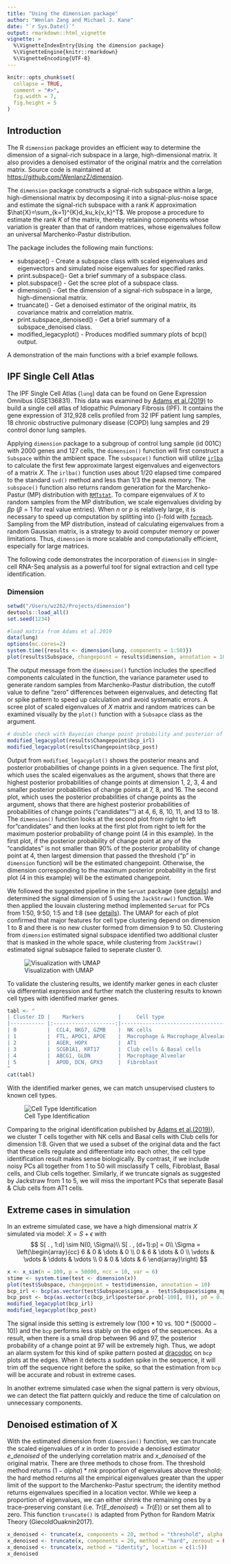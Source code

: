 ```yaml
---
title: "Using the dimension package"
author: "Wenlan Zang and Michael J. Kane"
date: "`r Sys.Date()`"
output: rmarkdown::html_vignette
vignette: >
  %\VignetteIndexEntry{Using the dimension package}
  %\VignetteEngine{knitr::rmarkdown}
  %\VignetteEncoding{UTF-8}
---
```


```r
knitr::opts_chunk$set(
  collapse = TRUE,
  comment = "#>",
  fig.width = 7, 
  fig.height = 5
)
```

## Introduction

The R `dimension` package provides an efficient way to determine the dimension of a signal-rich subspace in a large, high-dimensional matrix. It also provides a denoised estimator of the original matrix and the correlation matrix. Source code is maintained at [https://github.com/WenlanzZ/dimension](https://github.com/WenlanzZ/dimension).

The `dimension` package constructs a signal-rich subspace within a large, high-dimensional matrix by decomposing it into a signal-plus-noise space and estimate the signal-rich subspace with a rank $K$ approximation $\hat{X}=\sum_{k=1}^{K}d_ku_k{v_k}^T$. We propose a procedure to estimate the rank $K$ of the matrix, thereby retaining components whose variation is greater than that of random matrices, whose eigenvalues follow an universal Marchenko-Pastur distribution.

The package includes the following main functions:

- subspace() - Create a subspace class with scaled eigenvalues and eigenvectors and simulated noise eigenvalues for specified ranks.
- print.subspace()- Get a brief summary of a subspace class.
- plot.subspace() - Get the scree plot of a subspace class.
- dimension() - Get the dimension of a signal-rich subspace in a large, high-dimensional matrix.
- truancate() - Get a denoised estimator of the original matrix, its covariance matrix and correlation matrix.
- print.subspace_denoised() - Get a brief summary of a subspace_denoised class.
- modified\_legacyplot() - Produces modified summary plots of bcp() output.

A demonstration of the main functions with a brief example follows.

## IPF Single Cell Atlas

The IPF Single Cell Atlas (`lung`) data can be found on Gene Expression Omnibus (GSE136831). This data was examined by [Adams et  al.(2019)](https://www.biorxiv.org/content/10.1101/759902v1.full.pdf) to build a single cell atlas of Idiopathic Pulmonary Fibrosis (IPF). It contains the gene expression of 312,928 cells profiled from 32 IPF patient lung samples, 18 chronic obstructive pulmonary disease (COPD) lung samples and 29 control donor lung samples.

Applying `dimension` package to a subgroup of control lung sample (id 001C) with 2000 genes and 127 cells, the `dimension()` function will first construct a `Subspace` within the ambient space. The `subspace()` function will utilize [`irlba`](https://cran.r-project.org/web/packages/irlba/index.html) to calculate the first few approximate largest eigenvalues and eigenvectors of a matrix $X$. The `irlba()` function uses about 1/20 elapsed time compared to the standard `svd()` method and less than 1/3 the peak memory. The `subspace()` function also returns random generation for the Marchenko-Pastur (MP) distribution with [`RMTstat`](https://cran.r-project.org/web/packages/RMTstat/index.html). To compare eigenvalues of $X$ to random samples from the MP distribution, we scale eigenvalues dividing by ${\beta p}$ ($\beta = 1$ for real value entries). When $n$ or $p$ is relatively large, it is necessary to speed up computation by splitting into {\tt times}-fold with [`foreach`](https://cran.r-project.org/web/packages/foreach/index.html). Sampling from the MP distribution, instead of calculating eigenvalues from a random Gaussian matrix, is a strategy to avoid computer memory or power limitations. Thus, `dimension` is more scalable and computationally efficient, especially for large matrices.

The following code demonstrates the incorporation of `dimension` in single-cell RNA-Seq analysis  as a powerful tool for signal extraction and cell type identification.

### Dimension

```r
setwd("/Users/wz262/Projects/dimension")
devtools::load_all()
set.seed(1234)

#load matrix from Adams et al.2019
data(lung)
options(mc.cores=2)
system.time({results <- dimension(lung, components = 1:50)})
plot(results$Subspace, changepoint = results$dimension, annotation = 10)
```

The output message from the `dimension()` function includes the specified components calculated in the function, the variance parameter used to generate random samples from Marchenko-Pastur distribution, the cutoff value to define "zero" differences between eigenvalues, and detecting flat or spike pattern to speed up calculation and avoid systematic errors. A scree plot of scaled eigenvalues of $X$ matrix and random matrices can be examined visually by the `plot()` function with a `Subsapce` class as the argument.

```r
# double check with Bayesian change point probability and posterior of change point probability
modified_legacyplot(results$Changepoint$bcp_irl)
modified_legacyplot(results$Changepoint$bcp_post)
```

Output from `modified_legacyplot()` shows the posterior means and posterior probabilities of change points in a given sequence. The first plot, which uses the scaled eigenvalues as the argument, shows that there are highest posterior probabilities of change points at dimension 1, 2, 3, 4 and smaller posterior probabilities of change points at 7, 8, and 16. The second plot, which uses the posterior probabilities of change points as the argument, shows that there are highest posterior probabilities of probabilities of change points ("candidates"") at 4, 6, 8, 10, 11, and 13 to 18. The `dimension()` function looks at the second plot from right to left for "candidates" and then looks at the first plot from right to left for the maximum posterior probability of change point (4 in this example). In the first plot, if the posterior probability of change point at any of the "candidates" is not smaller than 90% of the posterior probability of change point at 4, then largest dimension that passed the threshold ("p" in `dimension` function) will be the estimated changepoint. Otherwise, the dimension corresponding to the maximum posterior probability in the first plot (4 in this example) will be the estimated changepoint.

We followed the suggested pipeline in the `Seruat` package (see [details](https://satijalab.org/seurat/v3.1/pbmc3k_tutorial.html)) and determined the signal dimension of 5 using the `JackStraw()` function. We then applied the louvain clustering method implemented `Seruat` for PCs from 1:50, 9:50, 1:5 and 1:8 (see [details](https://rpubs.com/WenlanzZ/578132)). The UMAP for each of plot confirmed that major features for cell type clustering depend on dimension 1 to 8 and there is no new cluster formed from dimension 9 to 50. Clustering from `dimension` estimated signal subspace identified two additional cluster that is masked in the whole space, while clustering from `JackStraw()` estimated signal subsapce failed to seperate cluster 0. 

![Visualization with UMAP](umap.png)

To validate the clustering results, we identify marker genes in each cluster via differential expression and further match the clustering results to known cell types with identified marker genes.

```r
tabl <- "
| Cluster ID |    Markers           |     Cell type                     |
|----------- |:--------------------:|----------------------------------:|
| 0          |  CCL4, NKG7, GZMB    |  NK cells                         |
| 1          |  FTL, APOC1, APOE    |  Macrophage & Macrophage_Alveolar |
| 2          |  AGER, HOPX          |  AT1                              |
| 3          |  SCGB1A1, KRT17      |  Club cells & Basal cells         |
| 4          |  ABCG1, GLDN         |  Macrophage_Alveolar              |
| 5          |  APOD, DCN, GPX3     |  Fibroblast                       |
"
cat(tabl)
```

With the identified marker genes, we can match unsupervised clusters to known cell types.

![Cell Type Identification](cell_type.png)

Comparing to the original identification published by [Adams et  al.(2019)](https://www.biorxiv.org/content/10.1101/759902v1.full.pdf)), we cluster T cells together with NK cells and Basal cells with Club cells for dimension 1:8. Given that we used a subset of the original data and the fact that these cells regulate and differentiate into each other, the cell type identification result makes sense biologically. By contrast, if we include noisy PCs all together from 1 to 50 will misclassify T cells, Fibroblast, Basal cells, and Club cells together. Similarly, if we truncate signals as suggested by Jackstraw from 1 to 5, we will miss the important PCs that seperate Basal & Club cells from AT1 cells.

## Extreme cases in simulation

In an extreme simulated case, we have a high dimensional matrix $X$ simulated via model: $X = S + \epsilon$ with
$$
S[ . , 1:d] \sim N(0, \Sigma)\\ 
S[ . , (d+1):p] = 0\\
\Sigma = \left(\begin{array}{cc} 
  6 & 0 & \dots & 0 \\
  0 & 6 & \dots & 0 \\
  \vdots & \vdots & \ddots & \vdots \\
  0 & 0 & \dots & 6
\end{array}\right)
$$ 

```r
x <- x_sim(n = 100, p = 50000, ncc = 10, var = 6)
stime <- system.time(test <- dimension(x))
plot(test$Subspace, changepoint = test$dimension, annotation = 10)
bcp_irl <- bcp(as.vector(test$Subspace$sigma_a - test$Subspace$sigma_mp), p0 = 0.1)
bcp_post <- bcp(as.vector(c(bcp_irl$posterior.prob[-100], 0)), p0 = 0.1)
modified_legacyplot(bcp_irl)
modified_legacyplot(bcp_post)
```

The signal inside this setting is extremely low ($100*10$ vs. $100*(50000-10)$) and the `bcp` performs less stably on the edges of the sequences. As a result, when there is a small drop between 96 and 97, the posterior probability of a change point at 97 will be extremely high. Thus, we adopt an alarm system for this kind of spike pattern posted at [dracodoc](https://dracodoc.wordpress.com/2014/07/21/a-simple-algorithm-to-detect-flat-segments-in-noisy-signals/) on `bcp` plots at the edges. When it detects a sudden spike in the sequence, it will trim off the sequence right before the spike, so that the estimation from `bcp` will be accurate and robust in extreme cases.

In another extreme simulated case when the signal pattern is very obvious, we can detect the flat pattern quickly and reduce the time of calculation on unnecessary components.

## Denoised estimation of X

With the estimated dimension from `dimension()` function, we can truncate the scaled eigenvalues of $x$ in order to provide a denoised estimator $e\_denoised$ of the underlying correlation matrix and $x\_denoised$ of the original matrix. There are three methods to chose from. The threshold method returns $(1-alpha)*rnk$ proportion of eigenvalues above threshold; the hard method returns all the empirical eigenvalues greater than the upper limit of the support to the Marchenko-Pastur spectrum; the identity method returns eigenvalues specified in a location vector. While we keep a proportion of eigenvalues, we can either shrink the remaining ones by a trace-preserving constant (i.e. $Tr(E\_denoised) = Tr(E)$) or set them all to zero. This function `truncate()` is adapted from Python for Random Matrix Theory (GiecoldOuaknin2017).

```r
x_denoised <- truncate(x, components = 20, method = "threshold", alpha = 0.9, zeroout = TRUE)
x_denoised <- truncate(x, components = 20, method = "hard", zeroout = FALSE)
x_denoised <- truncate(x, method = "identity", location = c(1:5))
x_denoised
```
